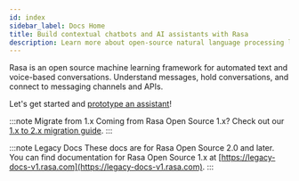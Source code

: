 ```yaml
---
id: index
sidebar_label: Docs Home
title: Build contextual chatbots and AI assistants with Rasa
description: Learn more about open-source natural language processing library Rasa NLU for intent classification and entity extraction in on premise chatbots.
---
```

<!-- this file is version specific, do not use `@site/...` syntax -->

Rasa is an open source machine learning framework for automated text and voice-based
conversations. Understand messages, hold conversations, and connect to messaging
channels and APIs.

Let's get started and [prototype an assistant](prototype-an-assistant.mdx)!

:::note Migrate from 1.x
Coming from Rasa Open Source 1.x? Check out our [1.x to 2.x migration guide](migration-guide.mdx).
:::

:::note Legacy Docs
These docs are for Rasa Open Source 2.0 and later. You can find documentation for Rasa
Open Source 1.x at [https://legacy-docs-v1.rasa.com](https://legacy-docs-v1.rasa.com).
:::

